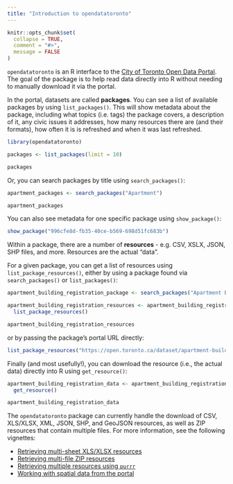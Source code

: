 ```yaml
---
title: "Introduction to opendatatoronto"
---
```


```r
knitr::opts_chunk$set(
  collapse = TRUE,
  comment = "#>",
  message = FALSE
)
```

`opendatatoronto` is an R interface to the [City of Toronto Open Data Portal](https://open.toronto.ca/). The goal of the package is to help read data directly into R without needing to manually download it via the portal. 

In the portal, datasets are called **packages**. You can see a list of available packages by using `list_packages()`. This will show metadata about the package, including what topics (i.e. tags) the package covers, a description of it,  any civic issues it addresses, how many resources there are (and their formats), how often it is is refreshed and when it was last refreshed.

```r
library(opendatatoronto)

packages <- list_packages(limit = 10)

packages
```

Or, you can search packages by title using `search_packages()`:

```r
apartment_packages <- search_packages("Apartment")

apartment_packages
```

You can also see metadata for one specific package using `show_package()`:

```r
show_package("996cfe8d-fb35-40ce-b569-698d51fc683b")
```

Within a package, there are a number of **resources** - e.g. CSV, XSLX, JSON, SHP files, and more. Resources are the actual "data".

For a given package, you can get a list of resources using `list_package_resources()`, either by using a package found via `search_packages()` or `list_packages()`:

```r
apartment_building_registration_package <- search_packages("Apartment Building Registration")

apartment_building_registration_resources <- apartment_building_registration_package %>%
  list_package_resources()

apartment_building_registration_resources
```

or by passing the package's portal URL directly:

```r
list_package_resources("https://open.toronto.ca/dataset/apartment-building-registration/")
```

Finally (and most usefully!), you can download the resource (i.e., the actual data) directly into R using `get_resource()`:

```r
apartment_building_registration_data <- apartment_building_registration_resources %>%
  get_resource()

apartment_building_registration_data
```

The `opendatatoronto` package can currently handle the download of CSV, XLS/XLSX, XML, JSON, SHP, and GeoJSON resources, as well as ZIP resources that contain multiple files. For more information, see the following vignettes:

* [Retrieving multi-sheet XLS/XLSX resources](multisheet_resources.html)
* [Retrieving multi-file ZIP resources](multifile_zip_resources.html)
* [Retrieving multiple resources using `purrr`](multiple_resources_purrr.html)
* [Working with spatial data from the portal](spatial_data.html)
